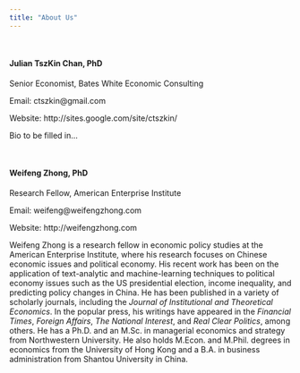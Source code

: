 ```yaml
---
title: "About Us"
---
```


&nbsp;

#### **Julian TszKin Chan, PhD**

Senior Economist, Bates White Economic Consulting

Email: ctszkin@gmail.com

Website: http://sites.google.com/site/ctszkin/

Bio to be filled in...

&nbsp;


#### **Weifeng Zhong, PhD**

Research Fellow, American Enterprise Institute

Email: weifeng@weifengzhong.com

Website: http://weifengzhong.com

Weifeng Zhong is a research fellow in economic policy studies at the American Enterprise Institute, where his research focuses on Chinese economic issues and political economy. His recent work has been on the application of text-analytic and machine-learning techniques to political economy issues such as the US presidential election, income inequality, and predicting policy changes in China. He has been published in a variety of scholarly journals, including the *Journal of Institutional and Theoretical Economics*. In the popular press, his writings have appeared in the *Financial Times*, *Foreign Affairs*, *The National Interest*, and *Real Clear Politics*, among others. He has a Ph.D. and an M.Sc. in managerial economics and strategy from Northwestern University. He also holds M.Econ. and M.Phil. degrees in economics from the University of Hong Kong and a B.A. in business administration from Shantou University in China.